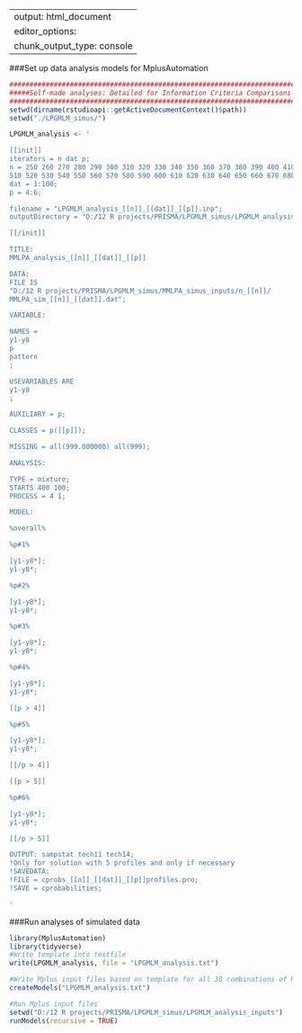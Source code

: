 
---
output: html_document
editor_options: 
  chunk_output_type: console
---

###Set up data analysis models for MplusAutomation

```{r data.analyses.setup}
#################################################################################
#####Self-made analyses: Detailed for Information Criteria Comparisons etc.######
#################################################################################
setwd(dirname(rstudioapi::getActiveDocumentContext()$path))
setwd("./LPGMLM_simus/")

LPGMLM_analysis <- '

[[init]]
iterators = n dat p;
n = 250 260 270 280 290 300 310 320 330 340 350 360 370 380 390 400 410 420 430 440 450 460 470 480 490 500
510 520 530 540 550 560 570 580 590 600 610 620 630 640 650 660 670 680 690 700 710 720 730 740 750;
dat = 1:100;
p = 4:6;

filename = "LPGMLM_analysis_[[n]]_[[dat]]_[[p]].inp";
outputDirectory = "D:/12 R projects/PRISMA/LPGMLM_simus/LPGMLM_analysis_inputs/n_[[n]]/";

[[/init]]

TITLE:
MMLPA_analysis_[[n]]_[[dat]]_[[p]]

DATA:
FILE IS
"D:/12 R projects/PRISMA/LPGMLM_simus/MMLPA_simus_inputs/n_[[n]]/
MMLPA_sim_[[n]]_[[dat]].dat";

VARIABLE:

NAMES = 
y1-y8
p
pattern
;

USEVARIABLES ARE
y1-y8
;

AUXILIARY = p;

CLASSES = p([[p]]);

MISSING = all(999.000000) all(999);

ANALYSIS:

TYPE = mixture;
STARTS 400 100;
PROCESS = 4 1;

MODEL:

%overall%

%p#1%

[y1-y8*];
y1-y8*;

%p#2%

[y1-y8*];
y1-y8*;

%p#3%

[y1-y8*];
y1-y8*;

%p#4%

[y1-y8*];
y1-y8*;

[[p > 4]]

%p#5%

[y1-y8*];
y1-y8*;

[[/p > 4]]

[[p > 5]]

%p#6%

[y1-y8*];
y1-y8*;

[[/p > 5]]

OUTPUT: sampstat tech11 tech14;
!Only for solution with 5 profiles and only if necessary
!SAVEDATA:
!FILE = cprobs_[[n]]_[[dat]]_[[p]]profiles.pro;
!SAVE = cprobabilities;

'

```

###Run analyses of simulated data

```{r run.dataanalyses}
library(MplusAutomation)
library(tidyverse)
#Write template into textfile
write(LPGMLM_analysis, file = "LPGMLM_analysis.txt")

#Write Mplus input files based on template for all 30 combinations of N, E, missingdata(attrition).
createModels("LPGMLM_analysis.txt")

#Run Mplus input files
setwd("D:/12 R projects/PRISMA/LPGMLM_simus/LPGMLM_analysis_inputs")
runModels(recursive = TRUE)

```

